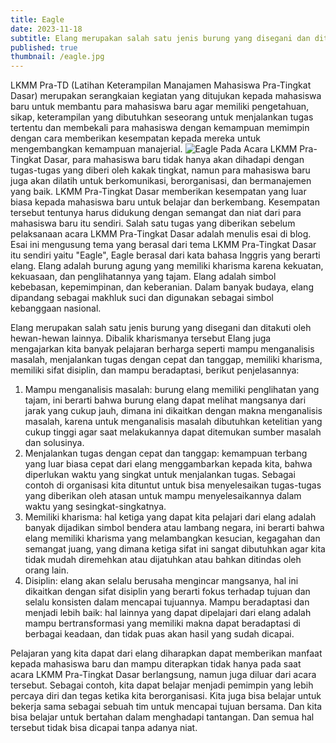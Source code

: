 ```yaml
---
title: Eagle
date: 2023-11-18
subtitle: Elang merupakan salah satu jenis burung yang disegani dan ditakuti oleh hewan-hewan lainnya. Dibalik kharismanya tersebut Elang juga mengajarkan kita banyak pelajaran berharga seperti mampu menganalisis masalah, menjalankan tugas dengan cepat dan tanggap.
published: true
thumbnail: /eagle.jpg
---
```


LKMM Pra-TD (Latihan Keterampilan Manajamen Mahasiswa Pra-Tingkat Dasar) merupakan serangkaian kegiatan yang ditujukan kepada mahasiswa baru untuk membantu para mahasiswa baru agar memiliki
pengetahuan, sikap, keterampilan yang dibutuhkan seseorang untuk menjalankan tugas tertentu dan membekali para mahasiswa dengan kemampuan memimpin dengan cara memberikan kesempatan kepada mereka
untuk mengembangkan kemampuan manajerial.
![Eagle](https://img.freepik.com/free-photo/3d-eagle-rendering-while-flying_23-2150724319.jpg?t=st=1700380385~exp=1700383985~hmac=da6e5be97744a793f61b8019597e9ad6bee11d4709c4b184e5a90ad90bcc9389&w=996)
Pada Acara LKMM Pra-Tingkat Dasar, para mahasiswa baru tidak hanya akan dihadapi dengan tugas-tugas yang diberi oleh kakak tingkat, namun para mahasiswa baru juga akan dilatih untuk berkomunikasi, berorganisasi,
dan bermanajemen yang baik. LKMM Pra-Tingkat Dasar memberikan kesempatan yang luar biasa kepada mahasiswa baru untuk belajar dan berkembang. Kesempatan tersebut tentunya harus didukung dengan semangat
dan niat dari para mahasiswa baru itu sendiri. Salah satu tugas yang diberikan sebelum pelaksanaan acara LKMM Pra-Tingkat Dasar adalah menulis esai di blog. Esai ini mengusung tema yang berasal dari tema
LKMM Pra-Tingkat Dasar itu sendiri yaitu "Eagle", Eagle berasal dari kata bahasa Inggris yang berarti elang. Elang adalah burung agung yang memiliki kharisma karena kekuatan, kekuasaan, dan penglihatannya
yang tajam. Elang adalah simbol kebebasan, kepemimpinan, dan keberanian. Dalam banyak budaya, elang dipandang sebagai makhluk suci dan digunakan sebagai simbol kebanggaan nasional.

Elang merupakan salah satu jenis burung yang disegani dan ditakuti oleh hewan-hewan lainnya. Dibalik kharismanya tersebut Elang juga mengajarkan kita banyak pelajaran berharga seperti mampu
menganalisis masalah, menjalankan tugas dengan cepat dan tanggap, memiliki kharisma, memiliki sifat disiplin, dan mampu beradaptasi, berikut penjelasannya:

1. Mampu menganalisis masalah: burung elang memiliki penglihatan yang tajam, ini berarti bahwa burung elang dapat melihat mangsanya dari jarak yang cukup jauh, dimana ini dikaitkan dengan makna menganalisis masalah, karena untuk menganalisis masalah dibutuhkan ketelitian yang cukup tinggi agar saat melakukannya dapat ditemukan sumber masalah dan solusinya.
2. Menjalankan tugas dengan cepat dan tanggap: kemampuan terbang yang luar biasa cepat dari elang menggambarkan kepada kita, bahwa diperlukan waktu yang singkat untuk menjalankan tugas. Sebagai
   contoh di organisasi kita dituntut untuk bisa menyelesaikan tugas-tugas yang diberikan oleh atasan untuk mampu menyelesaikannya dalam waktu yang sesingkat-singkatnya.
3. Memiliki kharisma: hal ketiga yang dapat kita pelajari dari elang adalah banyak dijadikan simbol bendera atau lambang negara, ini berarti bahwa elang memiliki kharisma yang melambangkan
   kesucian, kegagahan dan semangat juang, yang dimana ketiga sifat ini sangat dibutuhkan agar kita tidak mudah diremehkan atau dijatuhkan atau bahkan ditindas oleh orang lain.
4. Disiplin: elang akan selalu berusaha mengincar mangsanya, hal ini dikaitkan dengan sifat disiplin yang berarti fokus terhadap tujuan dan selalu konsisten dalam mencapai tujuannya.
   Mampu beradaptasi dan menjadi lebih baik: hal lainnya yang dapat dipelajari dari elang adalah mampu bertransformasi yang memiliki makna dapat beradaptasi di berbagai keadaan, dan tidak puas
   akan hasil yang sudah dicapai.

Pelajaran yang kita dapat dari elang diharapkan dapat memberikan manfaat kepada mahasiswa baru dan mampu diterapkan tidak hanya pada saat acara LKMM Pra-Tingkat Dasar berlangsung, namun juga diluar dari
acara tersebut. Sebagai contoh, kita dapat belajar menjadi pemimpin yang lebih percaya diri dan tegas ketika kita berorganisasi. Kita juga bisa belajar untuk bekerja sama sebagai sebuah tim untuk mencapai
tujuan bersama. Dan kita bisa belajar untuk bertahan dalam menghadapi tantangan. Dan semua hal tersebut tidak bisa dicapai tanpa adanya niat.
